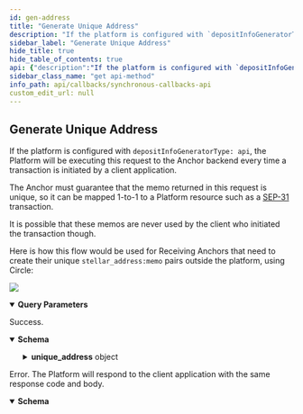 ```yaml
---
id: gen-address
title: "Generate Unique Address"
description: "If the platform is configured with `depositInfoGeneratorType: api`, the Platform will be executing this request to"
sidebar_label: "Generate Unique Address"
hide_title: true
hide_table_of_contents: true
api: {"description":"If the platform is configured with `depositInfoGeneratorType: api`, the Platform will be executing this request to \nthe Anchor backend every time a transaction is initiated by a client application.\n\nThe Anchor must guarantee that the memo returned in this request is unique, so it can be mapped 1-to-1 to a Platform\nresource such as a [SEP-31](https://stellar.org/protocol/sep-31) transaction.\n\nIt is possible that these memos are never used by the client who initiated the transaction though.\n\nHere is how this flow would be used for Receiving Anchors that need to create their unique `stellar_address:memo` pairs\noutside the platform, using Circle:\n\n[![](https://mermaid.ink/img/pako:eNqlVctu2zAQ_JUFTy1iOwhyE9AUhuu0ORQ1YvdmIKDJVUSYIlWSihEY_veuRMuPhHaTVCc9VjPD4exyzYSVyDLm8U-NRuA3xR8dL-cG6AoqaMxgOp70r69g5rjxXARlDdxqu4KVCgXM2VpwrRdcLIeTu81lbRQhPXApHXo_ZxGp4i4ooSpuAkwDas1d4gMaqcwjDI0obOL7p3sUqJ6o5DNMNA-5deX5qlNII-WExvj-mLV_c3OR4slg8ms6g7XH6vpqcxn2XvgIYyuCJSPgnB2w4B4lkIGhQKi22CCsydVj7XiDF-GaK6WD9KXlTfkTwoGsf8JcvDYqg-_j2dkFfD1geFDyS5plb2U0mnDRIC0PgcNCW7EUBVcGtqCDPUqs79Ov_ZS8ewy1Mx4MriAKo_z5mKdOYlZiaeeM9lu5wVl9L1n2Zn6Qh5IUb5KWn9y6W2WUL5DSUSvdZrFJx7brDgyPDdd8e4emU1L6x7nfrznNPTjRLNtmzuAnX2LX2sT_XKIJ3U_xbf9Mb3WdIDGgCJ5i8gIKCl5VFCIJte8c-l8Xjvej82GnxdNaGyUHc2_81EjZbcPhRLwzuU2Q7YxKUjkrEIlkh0jyA9i8vc9pxvZaFd2COy-CbR93iDDSam93uhNPGD-cjX7AuptEbcenE1dJal-ZSqUPPNR-8JHk_25RW4KTiG-dz-3oSozny0zJxjFRoFi2VBG-s_l1yN_ZMq_kK9P80Q7zAeuxEulBSTpk1w3-nFF9iXOW0a3EnNc6NMfkhkqjy2OpgnUsy7n22GO8Dnb6bATLgquxK9oe1NuqzV8v2LI1)](https://mermaid.live/edit#pako:eNqlVctu2zAQ_JUFTy1iOwhyE9AUhuu0ORQ1YvdmIKDJVUSYIlWSihEY_veuRMuPhHaTVCc9VjPD4exyzYSVyDLm8U-NRuA3xR8dL-cG6AoqaMxgOp70r69g5rjxXARlDdxqu4KVCgXM2VpwrRdcLIeTu81lbRQhPXApHXo_ZxGp4i4ooSpuAkwDas1d4gMaqcwjDI0obOL7p3sUqJ6o5DNMNA-5deX5qlNII-WExvj-mLV_c3OR4slg8ms6g7XH6vpqcxn2XvgIYyuCJSPgnB2w4B4lkIGhQKi22CCsydVj7XiDF-GaK6WD9KXlTfkTwoGsf8JcvDYqg-_j2dkFfD1geFDyS5plb2U0mnDRIC0PgcNCW7EUBVcGtqCDPUqs79Ov_ZS8ewy1Mx4MriAKo_z5mKdOYlZiaeeM9lu5wVl9L1n2Zn6Qh5IUb5KWn9y6W2WUL5DSUSvdZrFJx7brDgyPDdd8e4emU1L6x7nfrznNPTjRLNtmzuAnX2LX2sT_XKIJ3U_xbf9Mb3WdIDGgCJ5i8gIKCl5VFCIJte8c-l8Xjvej82GnxdNaGyUHc2_81EjZbcPhRLwzuU2Q7YxKUjkrEIlkh0jyA9i8vc9pxvZaFd2COy-CbR93iDDSam93uhNPGD-cjX7AuptEbcenE1dJal-ZSqUPPNR-8JHk_25RW4KTiG-dz-3oSozny0zJxjFRoFi2VBG-s_l1yN_ZMq_kK9P80Q7zAeuxEulBSTpk1w3-nFF9iXOW0a3EnNc6NMfkhkqjy2OpgnUsy7n22GO8Dnb6bATLgquxK9oe1NuqzV8v2LI1)\n","operationId":"genAddress","tags":["Unique Address"],"parameters":[{"in":"query","name":"transaction_id","description":"The platform server will save the posted transaction and pass the `transaction_id` through this endpoint. \nIf the anchor wishes to return transaction-dependent unique_address, the anchor may query the [`GET /transactions` endpoint of the Platform API](/ap_api/resources/get-transaction).\n","schema":{"type":"string"},"required":true}],"responses":{"200":{"description":"Success.","content":{"application/json":{"schema":{"type":"object","properties":{"unique_address":{"description":"An object containing the unique `stellar_address:memo` pair used to identify a destination.","type":"object","properties":{"stellar_address":{"description":"A `G...` stellar address or a `M...` [muxed stellar address](https://developers.stellar.org/docs/glossary/muxed-accounts/) of an **existing** account in the Stellar network.","type":"string"},"memo":{"description":"The memo to attach to the Stellar payment.","type":"string"},"memo_type":{"description":"The type of memo to attach to the Stellar payment (text, hash, or id).","type":"string","enum":["text","hash","id"]}},"required":["stellar_address"]}}}}}},"500":{"description":"Error. The Platform will respond to the client application with the same response code and body.","content":{"application/json":{"schema":{"type":"object","properties":{"error":{"type":"string"},"id":{"type":"string"}},"required":["error"],"title":"Error"}}}}},"method":"get","path":"/unique_address","info":{"version":"2.0.0","description":"The Synchronous Callbacks API specification for the Stellar Anchor Platform project.\n\nThe Synchronous Callbacks API defines requests made by the Platform while it is processing a request from a client application. The \nanchor's responses to these requests affect the Platform responses to the client application.\n","title":"Synchronous Callbacks API"},"postman":{"name":"Generate Unique Address","description":{"content":"If the platform is configured with `depositInfoGeneratorType: api`, the Platform will be executing this request to \nthe Anchor backend every time a transaction is initiated by a client application.\n\nThe Anchor must guarantee that the memo returned in this request is unique, so it can be mapped 1-to-1 to a Platform\nresource such as a [SEP-31](https://stellar.org/protocol/sep-31) transaction.\n\nIt is possible that these memos are never used by the client who initiated the transaction though.\n\nHere is how this flow would be used for Receiving Anchors that need to create their unique `stellar_address:memo` pairs\noutside the platform, using Circle:\n\n[![](https://mermaid.ink/img/pako:eNqlVctu2zAQ_JUFTy1iOwhyE9AUhuu0ORQ1YvdmIKDJVUSYIlWSihEY_veuRMuPhHaTVCc9VjPD4exyzYSVyDLm8U-NRuA3xR8dL-cG6AoqaMxgOp70r69g5rjxXARlDdxqu4KVCgXM2VpwrRdcLIeTu81lbRQhPXApHXo_ZxGp4i4ooSpuAkwDas1d4gMaqcwjDI0obOL7p3sUqJ6o5DNMNA-5deX5qlNII-WExvj-mLV_c3OR4slg8ms6g7XH6vpqcxn2XvgIYyuCJSPgnB2w4B4lkIGhQKi22CCsydVj7XiDF-GaK6WD9KXlTfkTwoGsf8JcvDYqg-_j2dkFfD1geFDyS5plb2U0mnDRIC0PgcNCW7EUBVcGtqCDPUqs79Ov_ZS8ewy1Mx4MriAKo_z5mKdOYlZiaeeM9lu5wVl9L1n2Zn6Qh5IUb5KWn9y6W2WUL5DSUSvdZrFJx7brDgyPDdd8e4emU1L6x7nfrznNPTjRLNtmzuAnX2LX2sT_XKIJ3U_xbf9Mb3WdIDGgCJ5i8gIKCl5VFCIJte8c-l8Xjvej82GnxdNaGyUHc2_81EjZbcPhRLwzuU2Q7YxKUjkrEIlkh0jyA9i8vc9pxvZaFd2COy-CbR93iDDSam93uhNPGD-cjX7AuptEbcenE1dJal-ZSqUPPNR-8JHk_25RW4KTiG-dz-3oSozny0zJxjFRoFi2VBG-s_l1yN_ZMq_kK9P80Q7zAeuxEulBSTpk1w3-nFF9iXOW0a3EnNc6NMfkhkqjy2OpgnUsy7n22GO8Dnb6bATLgquxK9oe1NuqzV8v2LI1)](https://mermaid.live/edit#pako:eNqlVctu2zAQ_JUFTy1iOwhyE9AUhuu0ORQ1YvdmIKDJVUSYIlWSihEY_veuRMuPhHaTVCc9VjPD4exyzYSVyDLm8U-NRuA3xR8dL-cG6AoqaMxgOp70r69g5rjxXARlDdxqu4KVCgXM2VpwrRdcLIeTu81lbRQhPXApHXo_ZxGp4i4ooSpuAkwDas1d4gMaqcwjDI0obOL7p3sUqJ6o5DNMNA-5deX5qlNII-WExvj-mLV_c3OR4slg8ms6g7XH6vpqcxn2XvgIYyuCJSPgnB2w4B4lkIGhQKi22CCsydVj7XiDF-GaK6WD9KXlTfkTwoGsf8JcvDYqg-_j2dkFfD1geFDyS5plb2U0mnDRIC0PgcNCW7EUBVcGtqCDPUqs79Ov_ZS8ewy1Mx4MriAKo_z5mKdOYlZiaeeM9lu5wVl9L1n2Zn6Qh5IUb5KWn9y6W2WUL5DSUSvdZrFJx7brDgyPDdd8e4emU1L6x7nfrznNPTjRLNtmzuAnX2LX2sT_XKIJ3U_xbf9Mb3WdIDGgCJ5i8gIKCl5VFCIJte8c-l8Xjvej82GnxdNaGyUHc2_81EjZbcPhRLwzuU2Q7YxKUjkrEIlkh0jyA9i8vc9pxvZaFd2COy-CbR93iDDSam93uhNPGD-cjX7AuptEbcenE1dJal-ZSqUPPNR-8JHk_25RW4KTiG-dz-3oSozny0zJxjFRoFi2VBG-s_l1yN_ZMq_kK9P80Q7zAeuxEulBSTpk1w3-nFF9iXOW0a3EnNc6NMfkhkqjy2OpgnUsy7n22GO8Dnb6bATLgquxK9oe1NuqzV8v2LI1)\n","type":"text/plain"},"url":{"path":["unique_address"],"host":["{{baseUrl}}"],"query":[{"disabled":false,"description":{"content":"(Required) The platform server will save the posted transaction and pass the `transaction_id` through this endpoint. \nIf the anchor wishes to return transaction-dependent unique_address, the anchor may query the [`GET /transactions` endpoint of the Platform API](/ap_api/resources/get-transaction).\n","type":"text/plain"},"key":"transaction_id","value":""}],"variable":[]},"header":[{"key":"Accept","value":"application/json"}],"method":"GET"}}
sidebar_class_name: "get api-method"
info_path: api/callbacks/synchronous-callbacks-api
custom_edit_url: null
---
```



## Generate Unique Address



If the platform is configured with `depositInfoGeneratorType: api`, the Platform will be executing this request to 
the Anchor backend every time a transaction is initiated by a client application.

The Anchor must guarantee that the memo returned in this request is unique, so it can be mapped 1-to-1 to a Platform
resource such as a [SEP-31](https://stellar.org/protocol/sep-31) transaction.

It is possible that these memos are never used by the client who initiated the transaction though.

Here is how this flow would be used for Receiving Anchors that need to create their unique `stellar_address:memo` pairs
outside the platform, using Circle:

[![](https://mermaid.ink/img/pako:eNqlVctu2zAQ_JUFTy1iOwhyE9AUhuu0ORQ1YvdmIKDJVUSYIlWSihEY_veuRMuPhHaTVCc9VjPD4exyzYSVyDLm8U-NRuA3xR8dL-cG6AoqaMxgOp70r69g5rjxXARlDdxqu4KVCgXM2VpwrRdcLIeTu81lbRQhPXApHXo_ZxGp4i4ooSpuAkwDas1d4gMaqcwjDI0obOL7p3sUqJ6o5DNMNA-5deX5qlNII-WExvj-mLV_c3OR4slg8ms6g7XH6vpqcxn2XvgIYyuCJSPgnB2w4B4lkIGhQKi22CCsydVj7XiDF-GaK6WD9KXlTfkTwoGsf8JcvDYqg-_j2dkFfD1geFDyS5plb2U0mnDRIC0PgcNCW7EUBVcGtqCDPUqs79Ov_ZS8ewy1Mx4MriAKo_z5mKdOYlZiaeeM9lu5wVl9L1n2Zn6Qh5IUb5KWn9y6W2WUL5DSUSvdZrFJx7brDgyPDdd8e4emU1L6x7nfrznNPTjRLNtmzuAnX2LX2sT_XKIJ3U_xbf9Mb3WdIDGgCJ5i8gIKCl5VFCIJte8c-l8Xjvej82GnxdNaGyUHc2_81EjZbcPhRLwzuU2Q7YxKUjkrEIlkh0jyA9i8vc9pxvZaFd2COy-CbR93iDDSam93uhNPGD-cjX7AuptEbcenE1dJal-ZSqUPPNR-8JHk_25RW4KTiG-dz-3oSozny0zJxjFRoFi2VBG-s_l1yN_ZMq_kK9P80Q7zAeuxEulBSTpk1w3-nFF9iXOW0a3EnNc6NMfkhkqjy2OpgnUsy7n22GO8Dnb6bATLgquxK9oe1NuqzV8v2LI1)](https://mermaid.live/edit#pako:eNqlVctu2zAQ_JUFTy1iOwhyE9AUhuu0ORQ1YvdmIKDJVUSYIlWSihEY_veuRMuPhHaTVCc9VjPD4exyzYSVyDLm8U-NRuA3xR8dL-cG6AoqaMxgOp70r69g5rjxXARlDdxqu4KVCgXM2VpwrRdcLIeTu81lbRQhPXApHXo_ZxGp4i4ooSpuAkwDas1d4gMaqcwjDI0obOL7p3sUqJ6o5DNMNA-5deX5qlNII-WExvj-mLV_c3OR4slg8ms6g7XH6vpqcxn2XvgIYyuCJSPgnB2w4B4lkIGhQKi22CCsydVj7XiDF-GaK6WD9KXlTfkTwoGsf8JcvDYqg-_j2dkFfD1geFDyS5plb2U0mnDRIC0PgcNCW7EUBVcGtqCDPUqs79Ov_ZS8ewy1Mx4MriAKo_z5mKdOYlZiaeeM9lu5wVl9L1n2Zn6Qh5IUb5KWn9y6W2WUL5DSUSvdZrFJx7brDgyPDdd8e4emU1L6x7nfrznNPTjRLNtmzuAnX2LX2sT_XKIJ3U_xbf9Mb3WdIDGgCJ5i8gIKCl5VFCIJte8c-l8Xjvej82GnxdNaGyUHc2_81EjZbcPhRLwzuU2Q7YxKUjkrEIlkh0jyA9i8vc9pxvZaFd2COy-CbR93iDDSam93uhNPGD-cjX7AuptEbcenE1dJal-ZSqUPPNR-8JHk_25RW4KTiG-dz-3oSozny0zJxjFRoFi2VBG-s_l1yN_ZMq_kK9P80Q7zAeuxEulBSTpk1w3-nFF9iXOW0a3EnNc6NMfkhkqjy2OpgnUsy7n22GO8Dnb6bATLgquxK9oe1NuqzV8v2LI1)


<details style={{"marginBottom":"1rem"}} data-collapsed={false} open={true}><summary style={{}}><strong>Query Parameters</strong></summary><div><ul><ParamsItem className={"paramsItem"} param={{"in":"query","name":"transaction_id","description":"The platform server will save the posted transaction and pass the `transaction_id` through this endpoint. \nIf the anchor wishes to return transaction-dependent unique_address, the anchor may query the [`GET /transactions` endpoint of the Platform API](/ap_api/resources/get-transaction).\n","schema":{"type":"string"},"required":true}}></ParamsItem></ul></div></details><div><ApiTabs><TabItem label={"200"} value={"200"}><div>

Success.

</div><div><MimeTabs schemaType={"response"}><TabItem label={"application/json"} value={"application/json"}><SchemaTabs><TabItem label={"Schema"} value={"Schema"}><details style={{}} data-collapsed={false} open={true}><summary style={{"textAlign":"left"}}><strong>Schema</strong></summary><div style={{"textAlign":"left","marginLeft":"1rem"}}></div><ul style={{"marginLeft":"1rem"}}><SchemaItem collapsible={true} className={"schemaItem"}><details style={{}}><summary style={{}}><strong>unique_address</strong><span style={{"opacity":"0.6"}}> object</span></summary><div style={{"marginLeft":"1rem"}}><div style={{"marginTop":".5rem","marginBottom":".5rem"}}>

An object containing the unique `stellar_address:memo` pair used to identify a destination.

</div><SchemaItem collapsible={false} name={"stellar_address"} required={true} schemaName={"string"} qualifierMessage={undefined} schema={{"description":"A `G...` stellar address or a `M...` [muxed stellar address](https://developers.stellar.org/docs/glossary/muxed-accounts/) of an **existing** account in the Stellar network.","type":"string"}}></SchemaItem><SchemaItem collapsible={false} name={"memo"} required={false} schemaName={"string"} qualifierMessage={undefined} schema={{"description":"The memo to attach to the Stellar payment.","type":"string"}}></SchemaItem><SchemaItem collapsible={false} name={"memo_type"} required={false} schemaName={"string"} qualifierMessage={"**Possible values:** [`text`, `hash`, `id`]"} schema={{"description":"The type of memo to attach to the Stellar payment (text, hash, or id).","type":"string","enum":["text","hash","id"]}}></SchemaItem></div></details></SchemaItem></ul></details></TabItem><TabItem label={"Example (from schema)"} value={"Example (from schema)"}><ResponseSamples responseExample={"{\n  \"unique_address\": {\n    \"stellar_address\": \"string\",\n    \"memo\": \"string\",\n    \"memo_type\": \"text\"\n  }\n}"} language={"json"}></ResponseSamples></TabItem></SchemaTabs></TabItem></MimeTabs></div></TabItem><TabItem label={"500"} value={"500"}><div>

Error. The Platform will respond to the client application with the same response code and body.

</div><div><MimeTabs schemaType={"response"}><TabItem label={"application/json"} value={"application/json"}><SchemaTabs><TabItem label={"Schema"} value={"Schema"}><details style={{}} data-collapsed={false} open={true}><summary style={{"textAlign":"left"}}><strong>Schema</strong></summary><div style={{"textAlign":"left","marginLeft":"1rem"}}></div><ul style={{"marginLeft":"1rem"}}><SchemaItem collapsible={false} name={"error"} required={true} schemaName={"string"} qualifierMessage={undefined} schema={{"type":"string"}}></SchemaItem><SchemaItem collapsible={false} name={"id"} required={false} schemaName={"string"} qualifierMessage={undefined} schema={{"type":"string"}}></SchemaItem></ul></details></TabItem><TabItem label={"Example (from schema)"} value={"Example (from schema)"}><ResponseSamples responseExample={"{\n  \"error\": \"string\",\n  \"id\": \"string\"\n}"} language={"json"}></ResponseSamples></TabItem></SchemaTabs></TabItem></MimeTabs></div></TabItem></ApiTabs></div>
      